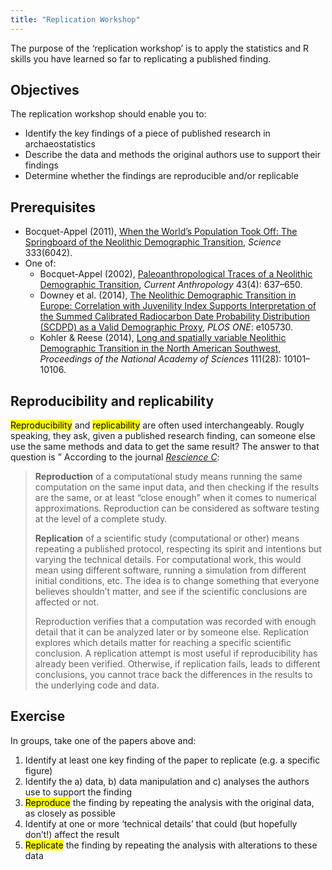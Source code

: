 ```yaml
---
title: "Replication Workshop"
---
```


The purpose of the 'replication workshop' is to apply the statistics and R skills you have learned so far to replicating a published finding.

## Objectives

The replication workshop should enable you to:

* Identify the key findings of a piece of published research in archaeostatistics
* Describe the data and methods the original authors use to support their findings
* Determine whether the findings are reproducible and/or replicable

## Prerequisites

* Bocquet-Appel (2011), [When the World’s Population Took Off: The Springboard of the Neolithic Demographic Transition](https://doi.org/10.1126/science.1208880), *Science* 333(6042).
* One of:
  * Bocquet-Appel (2002), [Paleoanthropological Traces of a Neolithic Demographic Transition](https://doi.org/10.1086/342429), *Current Anthropology* 43(4): 637–650.
  * Downey et al. (2014), [The Neolithic Demographic Transition in Europe: Correlation with Juvenility Index Supports Interpretation of the Summed Calibrated Radiocarbon Date Probability Distribution (SCDPD) as a Valid Demographic Proxy](https://doi.org/10.1371/journal.pone.0105730), *PLOS ONE*: e105730.
  * Kohler & Reese (2014), [Long and spatially variable Neolithic Demographic Transition in the North American Southwest](https://doi.org/10.1073/pnas.1404367111), *Proceedings of the National Academy of Sciences* 111(28): 10101–10106.

## Reproducibility and replicability

<mark>Reproducibility</mark> and <mark>replicability</mark> are often used interchangeably.
Rougly speaking, they ask, given a published research finding, can someone else use the same methods and data to get the same result?
The answer to that question is "
According to the journal [*Rescience C*](http://rescience.github.io/faq/#whats-the-difference-between-replication-and-reproduction):

> **Reproduction** of a computational study means running the same computation on the same input data, and then checking if the results are the same, or at least "close enough" when it comes to numerical approximations. Reproduction can be considered as software testing at the level of a complete study.
>
> **Replication** of a scientific study (computational or other) means repeating a published protocol, respecting its spirit and intentions but varying the technical details. For computational work, this would mean using different software, running a simulation from different initial conditions, etc. The idea is to change something that everyone believes shouldn't matter, and see if the scientific conclusions are affected or not.
>
> Reproduction verifies that a computation was recorded with enough detail that it can be analyzed later or by someone else. Replication explores which details matter for reaching a specific scientific conclusion. A replication attempt is most useful if reproducibility has already been verified. Otherwise, if replication fails, leads to different conclusions, you cannot trace back the differences in the results to the underlying code and data.

## Exercise

In groups, take one of the papers above and:

1. Identify at least one key finding of the paper to replicate (e.g. a specific figure)
2. Identify the a) data, b) data manipulation and c) analyses the authors use to support the finding
3. <mark>Reproduce</mark> the finding by repeating the analysis with the original data, as closely as possible
4. Identify at one or more 'technical details' that could (but hopefully don't!) affect the result
5. <mark>Replicate</mark> the finding by repeating the analysis with alterations to these data
